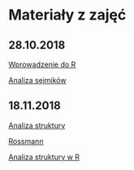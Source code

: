 # Materiały z zajęć

## 28.10.2018

[Wprowadzenie do R](res\skrypt20181028.R)

[Analiza sejmików](res\analiza20181028.R)

## 18.11.2018

[Analiza struktury](https://departmentofstatisticspue.github.io/statystyka-opisowa/analiza-struktury.html)

[Rossmann](data\rossmann.xlsx)

[Analiza struktury w R](res\zajecia20181118.R)